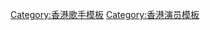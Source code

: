 {{Navbox
| name  = 關淑怡
| title = [[關淑怡]]
| bodyclass = hlist
| above = [[關淑怡音樂作品列表|音樂作品]]

| group1 = 錄音室專輯
| list1 = {{Navbox musical artist|border=child

| group1 = 粵語
| list1 = 
*[[冬戀]]（1989）
*[[難得有情人 (關淑怡粵語專輯)|難得有情人]]（1989）
*[[真情 (關淑怡專輯)|真情]]（1990）
*[[夜迷宮]]（1990）
*[[金色夏季]]（1991）
*[[戀一世的愛]]（1991）
*[[製造迷夢]]（1992）
*[[真假情話]]（1993）
*[[My Way (關淑怡專輯)|My Way]]（1994）
*[[EX All Time Favourites|Ex All Time Favourites]]（1995）
*[[Shirley's Era]]（2009）
*[[Psychoacoustics]]（2019）
*[[EZONE_(關淑怡專輯)|eZone]]（2020）

| group2 = 國語
| list2 = 
*[[難得有情人 (關淑怡國語專輯)|難得有情人]]（1994）
*[[亂了]]（1995）
*[[冷火]]（2001）

| group3 = 日語
| list3 = 
*[[Say Goodbye]]（1989）
*[[Borderless]]（1990）
}}

| group4 = 迷你專輯
| list4 = 
*Shirley Remix（1999）
*[[夢劇場 (關淑怡EP)|夢劇場]]（1994）
*[[夜靠誰]]（1994）
*[[EZONE_(關淑怡專輯)|eZone]]（1998）
*[[關淑怡 (關淑怡EP)|關淑怡]]（2006）

| group5 = 精選輯
| list5 = 
*[[Montage (關淑怡專輯)|Montage]]（1991）
*[[Montage II]]（1993）
*[[世途上]]（1995）
*[[迷戀 (關淑怡精選輯)|迷戀]]（1996）
*[[心靈相通 (專輯)|心靈相通]]（1997）

| group6 = 實況專輯
| list6 = 
*[[難得一個關淑怡演唱會]]（1995）
*[[關於我關淑怡演唱會]]（2006）
*[[Unexpected關淑怡演唱會]]（2008）

| group7 = 單曲
| list7 = 
*ホノルル・シティ・ライツ（1990）
*[[さよなら、こんにちわ]]（1990）
*[[關於我]]（2005）
*[[陀飛輪 (單曲)|陀飛輪]]（2012）

| group8 = 電影作品
| list8 = 
*[[九二神鵰之痴心情長劍]]（1992）
*[[廣東五虎之鐵拳無敵孫中山]]（1994）
*[[廢話小說]]（1996）
*[[春光乍洩]]（1997）

| group9 = 電視作品
| list9 = 
*[[我愛玫瑰園]]（1991）

| group10 = 相關條目
| list10 = 
*[[第五屆新秀歌唱大賽]]
}}<noinclude>
[[Category:香港歌手模板]]
[[Category:香港演员模板]]
</noinclude>